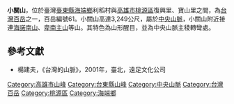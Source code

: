 {{Infobox Mountain
| 名稱 = 小關山
| 照片 =
| 照片說明 =
| 海拔 = {{convert|3248|m|ft|0}}
| listing = [[台灣百岳|台灣百岳]]
| 位置 = {{TWN}}[[高雄市|高雄市]]、[[台東縣|台東縣]]
| 山脈 = [[中央山脈|中央山脈]]
| 相對高度 =
| coordinates = {{coord|23|09|06|N|120|52|34|E|type:mountain_region:TW|display=inline,title}}
| 地形圖 = 
| 類別 =
| 年齡 = 
| 最近噴發 =
| 首次登頂 =
| 最容易的攀登路線 =
| pushpin_map = Taiwan
| pushpin_map_caption = 小關山的位置
| latd=23 |latm=09 |lats=06 |latNS=N
| longd=120 |longm=52 |longs=34 |longEW=E
}}
'''小關山'''，位於臺灣[[臺東縣|臺東縣]][[海端鄉|海端鄉]]利稻村與[[高雄市|高雄市]][[桃源區|桃源區]]復興里、寶山里之間，為[[台灣百岳|台灣百岳]]之一，百岳編號61。小關山高達3,249公尺，屬於[[中央山脈|中央山脈]]，小關山附近接連[[海諾南山|海諾南山]]、[[卑南主山|卑南主山]]等山。其特色為山形醒目，並為中央山脈主稜轉彎處。

==參考文獻==
*楊建夫，《台灣的山脈》，2001年，臺北，遠足文化公司

{{Taiwan Top 100 Peaks}}

[[Category:高雄市山峰|Category:高雄市山峰]]
[[Category:台東縣山峰|Category:台東縣山峰]]
[[Category:中央山脈|Category:中央山脈]]
[[Category:台灣百岳|Category:台灣百岳]]
[[Category:桃源區|Category:桃源區]]
[[Category:海端鄉|Category:海端鄉]]